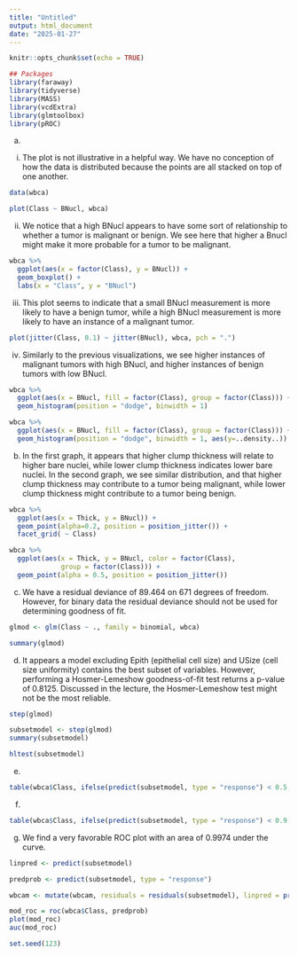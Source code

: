 ```yaml
---
title: "Untitled"
output: html_document
date: "2025-01-27"
---
```


```r
knitr::opts_chunk$set(echo = TRUE)
```


```r

## Packages
library(faraway)
library(tidyverse)
library(MASS)
library(vcdExtra)
library(glmtoolbox)
library(pROC)

```

(a)

i. The plot is not illustrative in a helpful way. We have no conception of how the data is distributed because the points are all stacked on top of one another. 

```r

data(wbca)

plot(Class ~ BNucl, wbca)

```

ii. We notice that a high BNucl appears to have some sort of relationship to whether a tumor is malignant or benign. We see here that higher a Bnucl might make it more probable for a tumor to be malignant. 

```r

wbca %>% 
  ggplot(aes(x = factor(Class), y = BNucl)) +
  geom_boxplot() +
  labs(x = "Class", y = "BNucl")

```

iii. This plot seems to indicate that a small BNucl measurement is more likely to have a benign tumor, while a high BNucl measurement is more likely to have an instance of a malignant tumor.

```r

plot(jitter(Class, 0.1) ~ jitter(BNucl), wbca, pch = ".")

```

iv. Similarly to the previous visualizations, we see higher instances of malignant tumors with high BNucl, and higher instances of benign tumors with low BNucl.

```r

wbca %>% 
  ggplot(aes(x = BNucl, fill = factor(Class), group = factor(Class))) +
  geom_histogram(position = "dodge", binwidth = 1)

wbca %>% 
  ggplot(aes(x = BNucl, fill = factor(Class), group = factor(Class))) +
  geom_histogram(position = "dodge", binwidth = 1, aes(y=..density..))

```

(b) In the first graph, it appears that higher clump thickness will relate to higher bare nuclei, while lower clump thickness indicates lower bare nuclei. In the second graph, we see similar distribution, and that higher clump thickness may contribute to a tumor being malignant, while lower clump thickness might contribute to a tumor being benign. 

```r

wbca %>% 
  ggplot(aes(x = Thick, y = BNucl)) +
  geom_point(alpha=0.2, position = position_jitter()) +
  facet_grid( ~ Class)

wbca %>% 
  ggplot(aes(x = Thick, y = BNucl, color = factor(Class),
             group = factor(Class))) +
  geom_point(alpha = 0.5, position = position_jitter())

```

(c) We have a residual deviance of 89.464 on 671 degrees of freedom. However, for binary data the residual deviance should not be used for determining goodness of fit. 

```r

glmod <- glm(Class ~ ., family = binomial, wbca)

summary(glmod)

```

(d) It appears a model excluding Epith (epithelial cell size) and USize (cell size uniformity) contains the best subset of variables. However, performing a Hosmer-Lemeshow goodness-of-fit test returns a p-value of 0.8125. Discussed in the lecture, the Hosmer-Lemeshow test might not be the most reliable. 

```r

step(glmod)

subsetmodel <- step(glmod)
summary(subsetmodel)

hltest(subsetmodel)

```

(e) 

```r

table(wbca$Class, ifelse(predict(subsetmodel, type = "response") < 0.5, "no", "yes"))

```

(f) 

```r

table(wbca$Class, ifelse(predict(subsetmodel, type = "response") < 0.9, "no", "yes"))

```

(g) We find a very favorable ROC plot with an area of 0.9974 under the curve.

```r

linpred <- predict(subsetmodel)

predprob <- predict(subsetmodel, type = "response")

wbcam <- mutate(wbcam, residuals = residuals(subsetmodel), linpred = predict(subsetmodel))

mod_roc = roc(wbca$Class, predprob)
plot(mod_roc)
auc(mod_roc)

```

```r

set.seed(123)

```